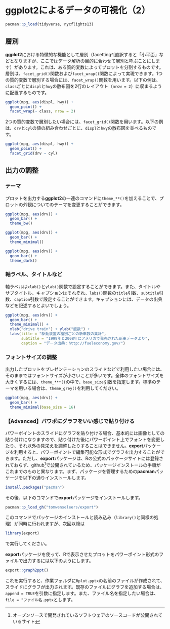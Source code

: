 # ggplot2によるデータの可視化（2） {#ggplot2_02}

```r
pacman::p_load(tidyverse, nycflights13)
```

## 層別 {#facet}

**ggplot2**における特徴的な機能として層別（facetting^[直訳すると「小平面」などとなりますが、ここではデータ解析の目的に合わせて層別と呼ぶことにします）があります。これは、ある質的変数によってプロットを分割するものです。層別は、`facet_grid()`関数および`facet_wrap()`関数によって実現できます。1つの質的変数で層別する場合には、`facet_wrap()`関数を用います。以下の例は、`class`ごとに`displ`と`hwy`の散布図を2行のレイアウト（`nrow = 2`）に収まるように配置するものです。

```r
ggplot(mpg, aes(displ, hwy)) +
  geom_point() +
  facet_wrap(~ class, nrow = 2)
```

2つの質的変数で層別したい場合には、`facet_grid()`関数を用います。以下の例は、`drv`と`cyl`の値の組み合わせごとに、`displ`と`hwy`の散布図を並べるものです。

```r
ggplot(mpg, aes(displ, hwy)) +
  geom_point() +
  facet_grid(drv ~ cyl)
```

## 出力の調整 {#output}

### テーマ

プロットを出力する**ggplot2**の一連のコマンドに`theme_**()`を加えることで、プロットの外観についてのテーマを変更することができます。

```r
ggplot(mpg, aes(drv)) +
  geom_bar() +
  theme_bw()
```

```r
ggplot(mpg, aes(drv)) +
  geom_bar() +
  theme_minimal()
```

```r
ggplot(mpg, aes(drv)) +
  geom_bar() +
  theme_dark()
```

### 軸ラベル、タイトルなど

軸ラベルは`xlab()`と`ylab()`関数で設定することができます。また、タイトルやサブタイトル、キャプションはそれぞれ、`labs()`関数の`title`引数、`subtitle`引数、`caption`引数で設定することができます。キャプションには、データの出典などを記述するとよいでしょう。

```r
ggplot(mpg, aes(drv)) +
  geom_bar() +
  theme_minimal() +
  xlab("drive train") + ylab("度数") +
  labs(title = "駆動装置の種別ごとの新車数の集計",
       subtitle = "1999年と2008年にアメリカで発売された新車データより",
       caption = "データ出典：http://fueleconomy.gov/")
```

### フォントサイズの調整

出力したプロットをプレゼンテーションのスライドなどで利用したい場合には、そのままではフォントサイズが小さいことが多いです。全体のフォントサイズを大きくするには、`theme_***()`の中で、`base_size`引数を指定します。標準のテーマを用いる場合は、`theme_grey()`を利用してください。

```r
ggplot(mpg, aes(drv)) +
  geom_bar() +
  theme_minimal(base_size = 16)
```

### 【Advanced】パワポにグラフをいい感じで貼り付ける

パワーポイントのスライドにグラフを貼り付ける場合、基本的には画像としての貼り付けになりますので、貼り付けた後にパワーポイント上でフォントを変更したり、それ以外の見栄えを調整したりすることはできません。**export**パッケージを利用すると、パワーポイントで編集可能な形式でグラフを出力することができます。ただし、**export**パッケージは、Rの公式のパッケージサイトには登録されておらず、github^[オープンソースで開発されているソフトウェアのソースコードが公開されているサイト]で公開されているため、パッケージインストールの手順がこれまでのものと異なります。まず、パッケージを管理するための**pacman**パッケージを以下の通りインストールします。

```r
install.packages("pacman")
```

その後、以下のコマンドで**export**パッケージをインストールします。

```r
pacman::p_load_gh("tomwenseleers/export")
```

このコマンドでパッケージのインストールと読み込み（`library()`と同様の処理）が同時に行われますが、次回以降は

```r
library(export)
```

で実行してください。

**export**パッケージを使って、Rで表示させたプロットをパワーポイント形式のファイルで出力するには以下のようにします。

```r
export::graph2ppt()
```

これを実行すると、作業フォルダに`Rplot.pptx`の名前のファイルが作成されて、スライドにグラフが出力されます。既存のファイルにグラフを追加する場合は、`append = TRUE`を引数に指定します。また、ファイル名を指定したい場合は、`file = "ファイル名.pptx`とします。

